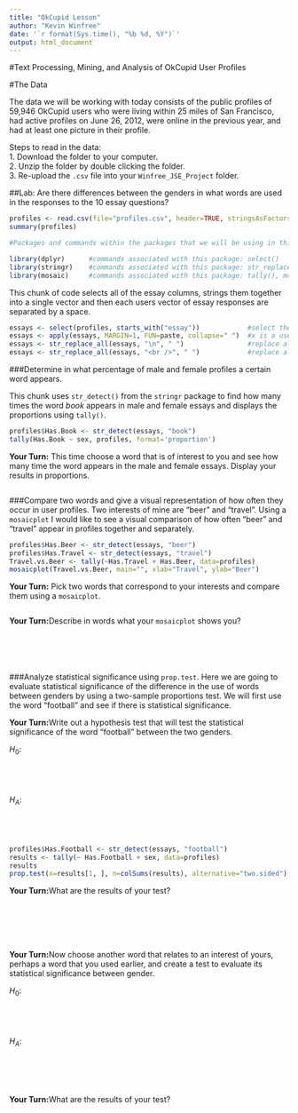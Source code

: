 ```yaml
---
title: "OkCupid Lesson"
author: "Kevin Winfree"
date: '`r format(Sys.time(), "%b %d, %Y")`'
output: html_document
---
```

#Text Processing, Mining, and Analysis of OkCupid User Profiles

#The Data

The data we will be working with today consists of the public profiles of 59,946 OkCupid users who were living within 25 miles of San Francisco, had active profiles on June 26, 2012, were online in the previous year, and had at least one picture in their profile. 

Steps to read in the data:    
1. Download the folder to your computer.    
2. Unzip the folder by double clicking the folder.    
3. Re-upload the `.csv` file into your `Winfree_JSE_Project` folder.    

##Lab: Are there differences between the genders in what words are used in the responses to the 10 essay questions?
```r
profiles <- read.csv(file="profiles.csv", header=TRUE, stringsAsFactors=FALSE)
summary(profiles)
```

```r
#Packages and commands within the packages that we will be using in this Lab.

library(dplyr)      #commands associated with this package: select()
library(stringr)    #commands associated with this package: str_replace_all(), str_detect(), str_split()
library(mosaic)     #commands associated with this package: tally(), mosaicplot(), prop.test()
```


This chunk of code selects all of the essay columns, strings them together into a single vector and then each users vector of essay responses are separated by a space.
```r
essays <- select(profiles, starts_with("essay"))            #select the 10 essay columns as identified by the fact they starts_with("essay").    
essays <- apply(essays, MARGIN=1, FUN=paste, collapse=" ")  #x is a user’s set of 10 essay responses and the paste() function collapses x across columns into rows while separating the elements by a space
essays <- str_replace_all(essays, "\n", " ")                #replace all line breaks with a space
essays <- str_replace_all(essays, "<br />", " ")            #replace all paragraph breaks with a space
```

###Determine in what percentage of male and female profiles a certain word appears.

This chunk uses `str_detect()` from the `stringr` package to find how many times the word *book* appears in male and female essays and displays the proportions using `tally()`. 
```r
profiles$Has.Book <- str_detect(essays, "book")
tally(Has.Book ~ sex, profiles, format='proportion')
```

**Your Turn:** This time choose a word that is of interest to you and see how many time the word appears in the male and female essays. Display your results in proportions. 
```r

```

###Compare two words and give a visual representation of how often they occur in user profiles.
Two interests of mine are "beer" and "travel". Using a `mosaicplot` I would like to see a visual comparison of how often "beer" and "travel" appear in profiles together and separately.
```r
profiles$Has.Beer <- str_detect(essays, "beer")
profiles$Has.Travel <- str_detect(essays, "travel")
Travel.vs.Beer <- tally(~Has.Travel + Has.Beer, data=profiles)
mosaicplot(Travel.vs.Beer, main="", xlab="Travel", ylab="Beer")
```

**Your Turn:** Pick two words that correspond to your interests and compare them using a `mosaicplot`.
```r

```

**Your Turn:**Describe in words what your `mosaicplot` shows you?

```





```

###Analyze statistical significance using `prop.test`.
Here we are going to evaluate statistical significance of the difference in the use of words between genders by using a two-sample proportions test. We will first use the word "football" and see if there is statistical significance.

**Your Turn:**Write out a hypothesis test that will test the statistical significance of the word "football" between the two genders.


$H_{0}:$
```




```
$H_{A}:$
```




```
```r
profiles$Has.Football <- str_detect(essays, "football")
results <- tally(~ Has.Football + sex, data=profiles)
results
prop.test(x=results[1, ], n=colSums(results), alternative="two.sided")
```

**Your Turn:**What are the results of your test?

```






```

**Your Turn:**Now choose another word that relates to an interest of yours, perhaps a word that you used earlier, and create a test to evaluate its statistical significance between gender.


$H_{0}:$
```




```
$H_{A}:$
```




```


```r

```

**Your Turn:**What are the results of your test?
```





```
